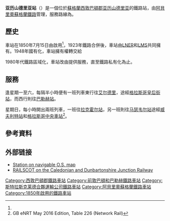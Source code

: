 {{Infobox station
| name                = 亚历山德里亚站
| symbol_location     = gb
| symbol              = rail
| image               = Alexandria Station, West Dunbartonshire, Scotland.jpg
| caption             = 
| borough             = [[西敦巴頓郡|西敦巴頓郡]][[亞歷山德里亞_(西敦巴頓郡)|亚历山德里亚]]
| country             = 蘇格蘭
| coordinates         = {{coord|55.9853|-4.5773|type:railwaystation_region:GB_scale:10000|display=inline,title}}
| grid_name           = [[Ordnance_Survey_National_Grid|Grid reference]]
| grid_position       = {{gbmapscaled|NS393799|25|NS393799}}
| manager             = [[阿貝里奧蘇格蘭鐵路|阿貝里奧蘇格蘭鐵路]]
| platforms           = 1
| code                = ALX
| transit_authority   = [[斯特拉斯克莱德合夥運輸公司|SPT]]
| original            = {{tsl|en|Caledonian and Dunbartonshire Junction Railway|加里東和敦巴頓郡交匯鐵路}}
| pregroup            = [[加里東鐵路|加里東鐵路]]和[[北不列顛鐵路|北不列顛鐵路]]
| postgroup           = [[倫敦及東北鐵路|LNER]]和[[倫敦米德蘭和蘇格蘭鐵路|LMS]]
| years               = 1850年7月15日<ref name="butt15">Butt (1995), page 15</ref>
| events              = 車站啟用
| years1              = 1935年1月
| events1             = 重命名為亚历山德里亚和邦希尔
| years2              = 1962年
| events2             = 重命名為亚历山德里亚
| mpassengers =
{{Rail pass box |pass_year=2018/19 |passengers={{decrease}} 244,000人}}
{{Rail pass box |pass_year=2019/20 |passengers={{decrease}} 233,000人}}
| footnotes           = Passenger statistics from the Office of Rail and Road
}}
'''亚历山德里亚站'''（{{lang-en|Alexandria railway station}}）是一個位於[[蘇格蘭|蘇格蘭]][[西敦巴頓郡|西敦巴頓郡]][[亞歷山德里亞_(西敦巴頓郡)|亚历山德里亚]]的鐵路站，由[[阿貝里奧蘇格蘭鐵路|阿貝里奧蘇格蘭鐵路]]管理，服務路線為{{tsl|en|North Clyde Line|北克萊德線}}。

==歷史==
車站在1850年7月15日由{{tsl|en|Caledonian and Dunbartonshire Junction Railway|加里東和敦巴頓郡交匯鐵路}}啟用<ref name="butt15" />，1923年鐵路合併後，車站由[[倫敦及東北鐵路|LNER]]和[[倫敦米德蘭和蘇格蘭鐵路|LMS]]共同擁有。1948年國有化，車站擁有權轉交給{{tsl|en|Scottish Region of British Railways|英國鐵路蘇格蘭區}}

1980年代鐵路區域化，車站改由{{tsl|en|ScotRail (British Rail)|蘇格蘭鐵路 (英國鐵路)|蘇格蘭鐵路}}提供服務，直至鐵路私有化為止。

==服務==
逢星期一至六，每隔半小時便有一班列車東行往[[艾尔德里站|艾尔德里]]，途經[[格拉斯哥皇后街站|格拉斯哥皇后街站]]，而西行則往[[巴勒赫站|巴勒赫站]]。

星期日，每小時開出兩班列車，一班往[[拉克霍尔站|拉克霍尔站]]，另一班則往[[马瑟韦尔站|马瑟韦尔站]]途經[[威夫利特站|威夫利特站]]和[[格拉斯哥中央車站|格拉斯哥中央車站]]<ref>GB eNRT May 2016 Edition, Table 226 (Network Rail)</ref>。

{{rail start}}
{{rail line |previous={{Stnlnk|伦顿}}|route=[[阿貝里奧蘇格蘭鐵路|阿貝里奧蘇格蘭鐵路]]<br /><small>[[北克萊德線|北克萊德線]]</small>|next={{Stnlnk|巴勒赫}} |col={{ScotRail colour}} |lightcol={{National Rail colour|ScotRail|branch=North Clyde Line}} }}
{{s-end}}

==參考資料==
{{reflist}}

==外部链接==
* [http://www.npemap.org.uk/tiles/map.html#238,680,1 Station on navigable O.S. map] {{Wayback|url=http://www.npemap.org.uk/tiles/map.html#238,680,1 |date=20160701144618 }}
* [http://www.railscot.co.uk/Caledonian_and_Dunbartonshire_Junction_Railway/frame.htm RAILSCOT on the Caledonian and Dunbartonshire Junction Railway] {{Wayback|url=http://www.railscot.co.uk/Caledonian_and_Dunbartonshire_Junction_Railway/frame.htm |date=20160307200822 }}

{{DEFAULTSORT:Alexandria}}
[[Category:西敦巴頓郡鐵路車站|Category:西敦巴頓郡鐵路車站]]
[[Category:前敦巴頓和巴勒赫鐵路車站|Category:前敦巴頓和巴勒赫鐵路車站]]
[[Category:斯特拉斯克莱德合夥運輸公司鐵路車站|Category:斯特拉斯克莱德合夥運輸公司鐵路車站]]
[[Category:阿貝里奧蘇格蘭鐵路車站|Category:阿貝里奧蘇格蘭鐵路車站]]
[[Category:1850年啟用的鐵路車站|Category:1850年啟用的鐵路車站]]